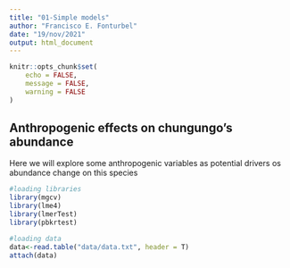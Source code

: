 ```yaml
---
title: "01-Simple models"
author: "Francisco E. Fonturbel"
date: "19/nov/2021"
output: html_document
---
```


```r
knitr::opts_chunk$set(
	echo = FALSE,
	message = FALSE,
	warning = FALSE
)
```

## Anthropogenic effects on chungungo's abundance

Here we will explore some anthropogenic variables as potential drivers os abundance change on this species

```r
#loading libraries
library(mgcv)
library(lme4)
library(lmerTest)
library(pbkrtest)

#loading data
data<-read.table("data/data.txt", header = T)
attach(data)
```


